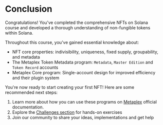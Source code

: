
# Conclusion

Congratulations! You've completed the comprehensive NFTs on Solana course and developed a thorough understanding of non-fungible tokens within Solana.

<ArticleSection name="What you've learned" id="what-you-learned" level="h2" />

Throughout this course, you've gained essential knowledge about:
- NFT core properties: indivisibility, uniqueness, fixed supply, groupability, and metadata
- The Metaplex Token Metadata program: `Metadata`, `Master Edition` and `Token Record` accounts
- Metaplex Core program: Single-account design for improved efficiency and their plugin system

<ArticleSection name="Next Steps" id="next-steps" level="h2" />

You're now ready to start creating your first NFT! Here are some recommended next steps:

1. Learn more about how you can use these programs on [Metaplex](https://developers.metaplex.com) official documentation.
2. Explore the [Challenges section](/zh-CN/challenges) for hands-on exercises
3. Join our community to share your ideas, implementations and get help
